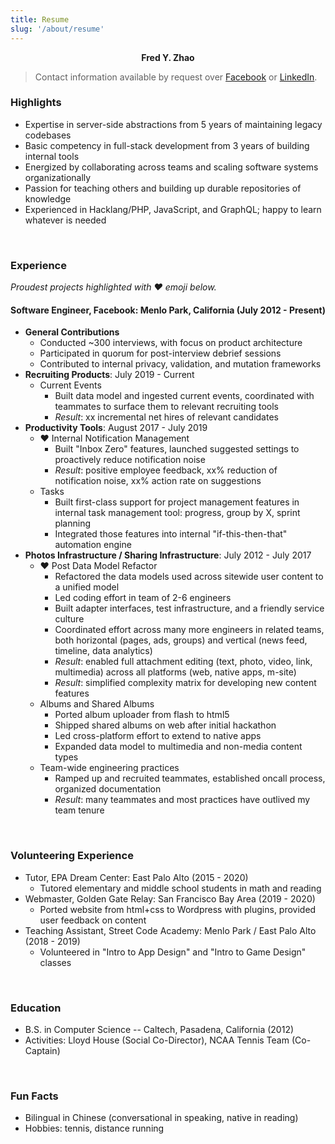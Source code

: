 ```yaml
---
title: Resume
slug: '/about/resume'
---
```


<p align="center">
  <b>Fred Y. Zhao</b>
</p>

> Contact information available by request over [Facebook](https://fb.me/frdzy) or [LinkedIn](https://linkedin.com/in/frdzy).

### Highlights

- Expertise in server-side abstractions from 5 years of maintaining legacy codebases
- Basic competency in full-stack development from 3 years of building internal tools
- Energized by collaborating across teams and scaling software systems organizationally
- Passion for teaching others and building up durable repositories of knowledge
- Experienced in Hacklang/PHP, JavaScript, and GraphQL; happy to learn whatever is needed

<br />

### Experience

_Proudest projects highlighted with ❤️ emoji below._

#### Software Engineer, Facebook: Menlo Park, California (July 2012 - Present)

- **General Contributions**
  - Conducted ~300 interviews, with focus on product architecture
  - Participated in quorum for post-interview debrief sessions
  - Contributed to internal privacy, validation, and mutation frameworks
- **Recruiting Products**: July 2019 - Current
  - Current Events
    - Built data model and ingested current events, coordinated with teammates to surface them to relevant recruiting tools
    - _Result_: xx incremental net hires of relevant candidates
- **Productivity Tools**: August 2017 - July 2019
  - ❤️ Internal Notification Management
    - Built "Inbox Zero" features, launched suggested settings to proactively reduce notification noise
    - _Result_: positive employee feedback, xx% reduction of notification noise, xx% action rate on suggestions
  - Tasks
    - Built first-class support for project management features in internal task management tool: progress, group by X, sprint planning
    - Integrated those features into internal "if-this-then-that" automation engine
- **Photos Infrastructure / Sharing Infrastructure**: July 2012 - July 2017
  - ❤️ Post Data Model Refactor
    - Refactored the data models used across sitewide user content to a unified model
    - Led coding effort in team of 2-6 engineers
    - Built adapter interfaces, test infrastructure, and a friendly service culture
    - Coordinated effort across many more engineers in related teams, both horizontal (pages, ads, groups) and vertical (news feed, timeline, data analytics)
    - _Result_: enabled full attachment editing (text, photo, video, link, multimedia) across all platforms (web, native apps, m-site)
    - _Result_: simplified complexity matrix for developing new content features
  - Albums and Shared Albums
    - Ported album uploader from flash to html5
    - Shipped shared albums on web after initial hackathon
    - Led cross-platform effort to extend to native apps
    - Expanded data model to multimedia and non-media content types
  - Team-wide engineering practices
    - Ramped up and recruited teammates, established oncall process, organized documentation
    - _Result_: many teammates and most practices have outlived my team tenure

<br />

### Volunteering Experience

- Tutor, EPA Dream Center: East Palo Alto (2015 - 2020)
  - Tutored elementary and middle school students in math and reading
- Webmaster, Golden Gate Relay: San Francisco Bay Area (2019 - 2020)
  - Ported website from html+css to Wordpress with plugins, provided user feedback on content
- Teaching Assistant, Street Code Academy: Menlo Park / East Palo Alto (2018 - 2019)
  - Volunteered in "Intro to App Design" and "Intro to Game Design" classes

<br />

### Education

- B.S. in Computer Science -- Caltech, Pasadena, California (2012)
- Activities: Lloyd House (Social Co-Director), NCAA Tennis Team (Co-Captain)

<br />

### Fun Facts

- Bilingual in Chinese (conversational in speaking, native in reading)
- Hobbies: tennis, distance running
